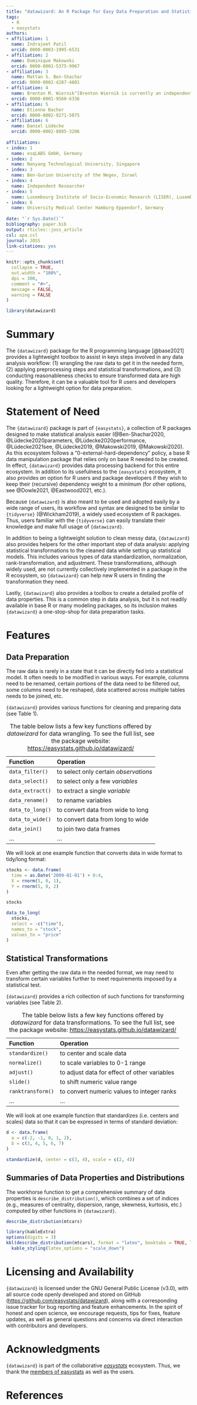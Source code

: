 ```yaml
---
title: "datawizard: An R Package for Easy Data Preparation and Statistical Transformations"
tags:
  - R
  - easystats
authors:
- affiliation: 1
  name: Indrajeet Patil
  orcid: 0000-0003-1995-6531
- affiliation: 2
  name: Dominique Makowski
  orcid: 0000-0001-5375-9967
- affiliation: 3
  name: Mattan S. Ben-Shachar
  orcid: 0000-0002-4287-4801
- affiliation: 4
  name: Brenton M. Wiernik^[Brenton Wiernik is currently an independent researcher and Research Scientist at Meta, Demography and Survey Science. The current work was done in an independent capacity.]
  orcid: 0000-0001-9560-6336
- affiliation: 5
  name: Etienne Bacher
  orcid: 0000-0002-9271-5075 
- affiliation: 6
  name: Daniel Lüdecke
  orcid: 0000-0002-8895-3206
  
affiliations:
- index: 1
  name: esqLABS GmbH, Germany
- index: 2
  name: Nanyang Technological University, Singapore
- index: 3
  name: Ben-Gurion University of the Negev, Israel
- index: 4
  name: Independent Researcher
- index: 5
  name: Luxembourg Institute of Socio-Economic Research (LISER), Luxembourg
- index: 6
  name: University Medical Center Hamburg-Eppendorf, Germany
    
date: "`r Sys.Date()`"
bibliography: paper.bib
output: rticles::joss_article
csl: apa.csl
journal: JOSS
link-citations: yes
---
```


```r
knitr::opts_chunk$set(
  collapse = TRUE,
  out.width = "100%",
  dpi = 300,
  comment = "#>",
  message = FALSE,
  warning = FALSE
)

library(datawizard)
```

# Summary

The `{datawizard}` package for the R programming language [@base2021] provides a lightweight toolbox to assist in keys steps involved in any data analysis workflow: (1) wrangling the raw data to get it in the needed form, (2) applying preprocessing steps and statistical transformations, and (3) conducting reasonableness checks to ensure transformed data are high quality. Therefore, it can be a valuable tool for R users and developers looking for a lightweight option for data preparation.

# Statement of Need

The `{datawizard}` package is part of `{easystats}`, a collection of R packages designed to make statistical analysis easier (@Ben-Shachar2020, @Lüdecke2020parameters, @Lüdecke2020performance, @Lüdecke2021see, @Lüdecke2019, @Makowski2019, @Makowski2020). As this ecosystem follows a "0-external-hard-dependency" policy, a base R data manipulation package that relies only on base R needed to be created. In effect, `{datawizard}` provides data processing backend for this entire ecosystem. 
In addition to its usefulness to the `{easystats}` ecosystem, it also provides *an* option for R users and package developers if they wish to keep their (recursive) dependency weight to a minimum (for other options, see @Dowle2021, @Eastwood2021, etc.).

Because `{datawizard}` is also meant to be used and adopted easily by a wide range of users, its workflow and syntax are designed to be similar to `{tidyverse}` (@Wickham2019), a widely used ecosystem of R packages. Thus, users familiar with the `{tidyverse}` can easily translate their knowledge and make full usage of `{datawizard}`.

In addition to being a lightweight solution to clean messy data, `{datawizard}` also provides helpers for the other important step of data analysis: applying statistical transformations to the cleaned data while setting up statistical models. This includes various types of data standardization, normalization, rank-transformation, and adjustment. These transformations, although widely used, are not currently collectively implemented in a package in the R ecosystem, so `{datawizard}` can help new R users in finding the transformation they need.

Lastly, `{datawizard}` also provides a toolbox to create a detailed profile of data properties. This is a common step in data analysis, but it is not readily available in base R or many modeling packages, so its inclusion makes `{datawizard}` a one-stop-shop for data preparation tasks.

# Features

## Data Preparation

The raw data is rarely in a state that it can be directly fed into a statistical model. It often needs to be modified in various ways. For example, columns need to be renamed, certain portions of the data need to be filtered out, some columns need to be reshaped, data scattered across multiple tables needs to be joined, etc. 

`{datawizard}` provides various functions for cleaning and preparing data (see Table 1).

| Function         | Operation                             |
| :--------------- | :------------------------------------ |
| `data_filter()`  | to select only certain *observations* |
| `data_select()`  | to select only a few *variables*      |
| `data_extract()` | to extract a single *variable*        |
| `data_rename()`  | to rename variables                   |
| `data_to_long()` | to convert data from wide to long     |
| `data_to_wide()` | to convert data from long to wide     |
| `data_join()`    | to join two data frames               |
| ...              | ...                                   |

Table: The table below lists a few key functions offered by *datawizard* for data wrangling. To see the full list, see the package website: <https://easystats.github.io/datawizard/>

We will look at one example function that converts data in wide format to tidy/long format:

```r
stocks <- data.frame(
  time = as.Date('2009-01-01') + 0:4,
  X = rnorm(5, 0, 1),
  Y = rnorm(5, 0, 2)
)

stocks

data_to_long(
  stocks,
  select = -c("time"),
  names_to = "stock",
  values_to = "price"
)
```

## Statistical Transformations

Even after getting the raw data in the needed format, we may need to transform certain variables further to meet requirements imposed by a statistical test.

`{datawizard}` provides a rich collection of such functions for transforming variables (see Table 2).

| Function          | Operation                                    |
| :---------------- | :------------------------------------------- |
| `standardize()`   | to center and scale data                     |
| `normalize()`     | to scale variables to 0-1 range              |
| `adjust()`        | to adjust data for effect of other variables |
| `slide()`         | to shift numeric value range                 |
| `ranktransform()` | to convert numeric values to integer ranks   |
| ...               | ...                                          |

Table: The table below lists a few key functions offered by *datawizard* for data transformations. To see the full list, see the package website: <https://easystats.github.io/datawizard/>

We will look at one example function that standardizes (i.e. centers and scales) data so that it can be expressed in terms of standard deviation:

```r
d <- data.frame(
  a = c(-2, -1, 0, 1, 2),
  b = c(3, 4, 5, 6, 7)
)

standardize(d, center = c(3, 4), scale = c(2, 4))
```

## Summaries of Data Properties and Distributions

The workhorse function to get a comprehensive summary of data properties is `describe_distribution()`, which combines a set of indices (e.g., measures of centrality, dispersion, range, skewness, kurtosis, etc.) computed by other functions in `{datawizard}`.

```r
describe_distribution(mtcars)
```

```r
library(kableExtra)
options(digits = 3)
kbl(describe_distribution(mtcars), format = "latex", booktabs = TRUE, linesep = "") |>
  kable_styling(latex_options = "scale_down")
```

# Licensing and Availability

`{datawizard}` is licensed under the GNU General Public License (v3.0), with all source code openly developed and stored on GitHub (<https://github.com/easystats/datawizard>), along with a corresponding issue tracker for bug reporting and feature enhancements. In the spirit of honest and open science, we encourage requests, tips for fixes, feature updates, as well as general questions and concerns via direct interaction with contributors and developers.

# Acknowledgments

`{datawizard}` is part of the collaborative [*easystats*](https://easystats.github.io/easystats/) ecosystem. Thus, we thank the [members of easystats](https://github.com/orgs/easystats/people) as well as the users.

# References
